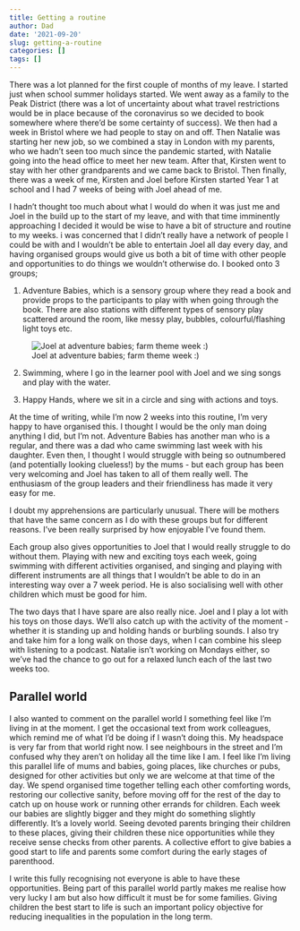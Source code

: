 ```yaml
---
title: Getting a routine
author: Dad
date: '2021-09-20'
slug: getting-a-routine
categories: []
tags: []
---
```


There was a lot planned for the first couple of months of my leave. I started just when school summer holidays started. We went away as a family to the Peak District (there was a lot of uncertainty about what travel restrictions would be in place because of the coronavirus so we decided to book somewhere where there'd be some certainty of success). We then had a week in Bristol where we had people to stay on and off. Then Natalie was starting her new job, so we combined a stay in London with my parents, who we hadn't seen too much since the pandemic started, with Natalie going into the head office to meet her new team. After that, Kirsten went to stay with her other grandparents and we came back to Bristol. Then finally, there was a week of me, Kirsten and Joel before Kirsten started Year 1 at school and I had 7 weeks of being with Joel ahead of me.

I hadn't thought too much about what I would do when it was just me and Joel in the build up to the start of my leave, and with that time imminently approaching I decided it would be wise to have a bit of structure and routine to my weeks. i was concerned that I didn't really have a network of people I could be with and I wouldn't be able to entertain Joel all day every day, and having organised groups would give us both a bit of time with other people and opportunities to do things we wouldn't otherwise do. I booked onto 3 groups; 

1. Adventure Babies, which is a sensory group where they read a book and provide props to the participants to play with when going through the book. There are also stations with different types of sensory play scattered around the room, like messy play, bubbles, colourful/flashing light toys etc.

![Joel at adventure babies; farm theme week :)](images/joel at adventure babies.jpg)

2. Swimming, where I go in the learner pool with Joel and we sing songs and play with the water.

3. Happy Hands, where we sit in a circle and sing with actions and toys.

At the time of writing, while I'm now 2 weeks into this routine, I'm very happy to have organised this. I thought I would be the only man doing anything I did, but I'm not. Adventure Babies has another man who is a regular, and there was a dad who came swimming last week with his daughter. Even then, I thought I would struggle with being so outnumbered (and potentially looking clueless!) by the mums - but each group has been very welcoming and Joel has taken to all of them really well. The enthusiasm of the group leaders and their friendliness has made it very easy for me. 

I doubt my apprehensions are particularly unusual. There will be mothers that have the same concern as I do with these groups but for different reasons. I've been really surprised by how enjoyable I've found them.

Each group also gives opportunities to Joel that I would really struggle to do without them. Playing with new and exciting toys each week, going swimming with different activities organised, and singing and playing with different instruments are all things that I wouldn't be able to do in an interesting way over a 7 week period. He is also socialising well with other children which must be good for him.

The two days that I have spare are also really nice. Joel and I play a lot with his toys on those days. We'll also catch up with the activity of the moment - whether it is standing up and holding hands or burbling sounds. I also try and take him for a long walk on those days, when I can combine his sleep with listening to a podcast. Natalie isn't working on Mondays either, so we've had the chance to go out for a relaxed lunch each of the last two weeks too.

## Parallel world

I also wanted to comment on the parallel world I something feel like I'm living in at the moment. I get the occasional text from work colleagues, which remind me of what I'd be doing if I wasn't doing this. My headspace is very far from that world right now. I see neighbours in the street and I'm confused why they aren't on holiday all the time like I am. I feel like I'm living this parallel life of mums and babies, going places, like churches or pubs, designed for other activities but only we are welcome at that time of the day. We spend organised time together telling each other comforting words, restoring our collective sanity, before moving off for the rest of the day to catch up on house work or running other errands for children. Each week our babies are slightly bigger and they might do something slightly differently. It's a lovely world. Seeing devoted parents bringing their children to these places, giving their children these nice opportunities while they receive sense checks from other parents. A collective effort to give babies a good start to life and parents some comfort during the early stages of parenthood.

I write this fully recognising not everyone is able to have these opportunities. Being part of this parallel world partly makes me realise how very lucky I am but also how difficult it must be for some families. Giving children the best start to life is such an important policy objective for reducing inequalities in the population in the long term.